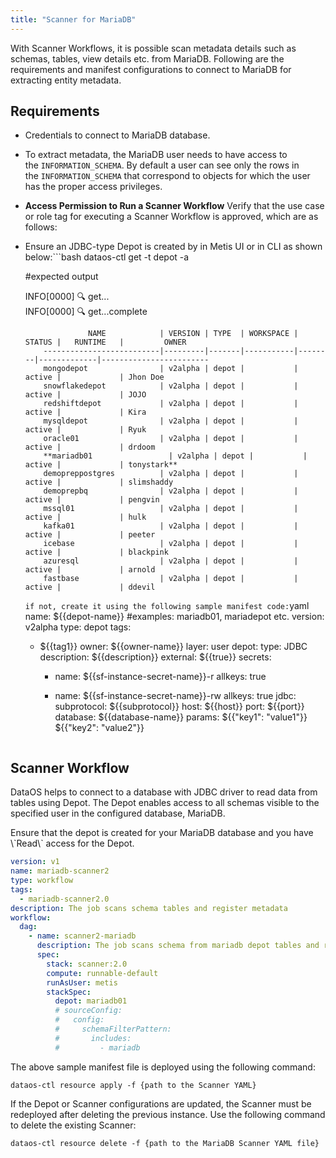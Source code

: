 ```yaml
---
title: "Scanner for MariaDB"
---
```


With Scanner Workflows, it is possible scan metadata details such as schemas, tables, view details etc. from MariaDB. Following are the requirements and manifest configurations to connect to MariaDB for extracting entity metadata.

## **Requirements**

* Credentials to connect to MariaDB database.

* To extract metadata, the MariaDB user needs to have access to the `INFORMATION_SCHEMA`. By default a user can see only the rows in the `INFORMATION_SCHEMA` that correspond to objects for which the user has the proper access privileges.

* **Access Permission to Run a Scanner Workflow**
  Verify that the use case or role tag for executing a Scanner Workflow is approved, which are as follows:

* Ensure an JDBC-type Depot is created by in Metis UI or in CLI as shown below:```bash
  dataos-ctl get -t depot -a

  #expected output

  INFO[0000] 🔍 get...                                     
  INFO[0000] 🔍 get...complete                             

                    NAME            | VERSION | TYPE  | WORKSPACE | STATUS |   RUNTIME   |         OWNER          
          --------------------------|---------|-------|-----------|--------|-------------|------------------------
          mongodepot                | v2alpha | depot |           | active |             | Jhon Doe
          snowflakedepot            | v2alpha | depot |           | active |             | JOJO
          redshiftdepot             | v2alpha | depot |           | active |             | Kira
          mysqldepot                | v2alpha | depot |           | active |             | Ryuk
          oracle01                  | v2alpha | depot |           | active |             | drdoom
          **mariadb01                 | v2alpha | depot |           | active |             | tonystark**
          demopreppostgres          | v2alpha | depot |           | active |             | slimshaddy
          demoprepbq                | v2alpha | depot |           | active |             | pengvin
          mssql01                   | v2alpha | depot |           | active |             | hulk
          kafka01                   | v2alpha | depot |           | active |             | peeter
          icebase                   | v2alpha | depot |           | active |             | blackpink
          azuresql                  | v2alpha | depot |           | active |             | arnold
          fastbase                  | v2alpha | depot |           | active |             | ddevil
  ```if not, create it using the following sample manifest code:```yaml
  name: ${{depot-name}} #examples: mariadb01, mariadepot etc.
  version: v2alpha
  type: depot
  tags:
    - ${{tag1}}
  owner: ${{owner-name}}
  layer: user
  depot:
    type: JDBC                                      
    description: ${{description}}
    external: ${{true}}
    secrets:
      - name: ${{sf-instance-secret-name}}-r
        allkeys: true

      - name: ${{sf-instance-secret-name}}-rw
        allkeys: true
    jdbc:                                           
      subprotocol: ${{subprotocol}}
      host: ${{host}}
      port: ${{port}}
      database: ${{database-name}}
      params:
        ${{"key1": "value1"}}
        ${{"key2": "value2"}}
  ```

## Scanner Workflow

DataOS helps to connect to a database with JDBC driver to read data from tables using Depot. The Depot enables access to all schemas visible to the specified user in the configured database, MariaDB.

<Info>
  Ensure that the depot is created for your MariaDB database and you have \`Read\` access for the Depot.
</Info>

```yaml
version: v1
name: mariadb-scanner2
type: workflow
tags:
  - mariadb-scanner2.0
description: The job scans schema tables and register metadata
workflow:
  dag:
    - name: scanner2-mariadb
      description: The job scans schema from mariadb depot tables and register metadata to metis2
      spec:
        stack: scanner:2.0
        compute: runnable-default
        runAsUser: metis
        stackSpec:
          depot: mariadb01
          # sourceConfig:
          #   config:
          #     schemaFilterPattern:
          #       includes:
          #         - mariadb     
```

The above sample manifest file is deployed using the following command:

```
dataos-ctl resource apply -f {path to the Scanner YAML}
```

<Note>
  If the Depot or Scanner configurations are updated, the Scanner must be redeployed after deleting the previous instance. Use the following command to delete the existing Scanner:

  ```
  dataos-ctl resource delete -f {path to the MariaDB Scanner YAML file}
  ```
</Note>